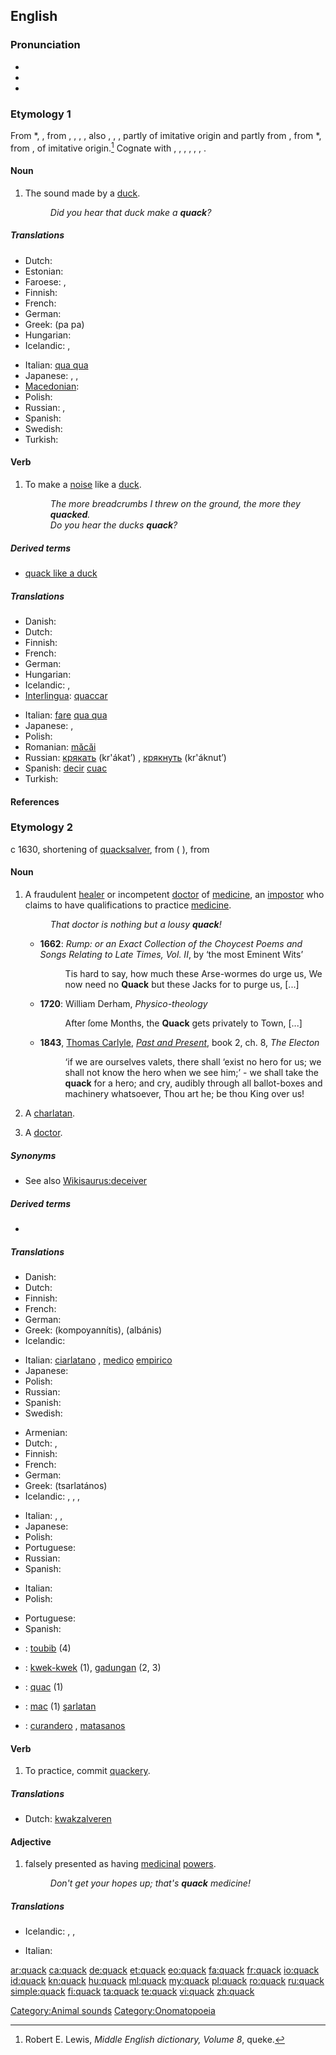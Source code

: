 ==English==

===Pronunciation===
* {{IPA|/kwæk/}}
* {{audio|en-us-quack.ogg|Audio (US)}}
* {{rhymes|æk}}

===Etymology 1===
From {{etyl|enm}} *{{term||quacken|lang=enm}}, {{term|queken||to croak like a frog, make a noise like a duck, goose, or quail|lang=enm}}, from {{term|quack|lang=enm}}, {{term|qwacke|lang=enm}}, {{term|quek|lang=enm}}, {{term|queke||quack|pos=interjection and noun|lang=enm}}, also {{term|kek|lang=enm}}, {{term|keke|lang=enm}}, {{term|whec-|lang=enm}}, partly of imitative origin and partly from {{etyl|dum}} {{term|quacken||to croak, quack|lang=dum}}, from {{etyl|odt}} *{{term||kwaken|to croak, quack|lang=odt}}, from {{proto|Germanic|kwakanan||kwakōnan|to croak|lang=en}}, of imitative origin.<ref>Robert E. Lewis, ''Middle English dictionary, Volume 8'', queke.</ref> Cognate with {{etyl|frs|-}} {{term|kwaakje||to quack, croak|lang=frs}}, {{etyl|gml|-}} {{term|quaken||to quack, croak|lang=gml}}, {{etyl|de|-}} {{term|quaken||to quack, croak|lang=de}}, {{etyl|da|-}} {{term|kvække||to croak|lang=da}}, {{etyl|sv|-}} {{term|kväka||to croak, quackle|lang=sv}}, {{etyl|no|-}} {{term|kvekke||to croak|lang=no}}, {{etyl|is|-}} {{term|kvaka||to twitter, chirp|lang=is}}.

====Noun====
{{en-noun}}

# The sound made by a [[duck]].
#: ''Did you hear that duck make a '''quack'''?''

=====Translations=====
{{trans-top|sound made by a duck}}
* Dutch: {{t+|nl|kwak}}
* Estonian: {{t+|et|prääks}}
* Faroese: {{t|fo|gvagg}}, {{t|fo|kvagg}}
* Finnish: {{t-|fi|kvaak}}
* French: {{t+|fr|coin-coin}}
* German: {{t|de|Quaken|n}}
* Greek: {{t|el|πα πα}} (pa pa)
* Hungarian: {{t-|hu|háp}}
* Icelandic: {{t|is|andagagg|n}},  {{t|is|guss|n}}
{{trans-mid}}
* Italian: [[qua qua]] {{m}}
* Japanese: {{t|ja|ガー ガー|tr=gā-gā}}, {{t|ja|クェッ クェッ|tr=quek-quek}}, {{t|ja|クワッ クワッ|tr=quwak-quwak}}
* [[Macedonian]]: {{t-|mk|квак|tr=kvák}}
* Polish: {{t|pl|kwa}}
* Russian: {{t-|ru|кря-кря|tr=kr'a-kr'a}}, {{t+|ru|кряканье|n|tr=kr'ákan'je}}
* Spanish: {{t|es|cuac|m}}
* Swedish: {{t+|sv|kvack|n}}
* Turkish: {{t-|tr|vak}}
{{trans-bottom}}

====Verb====
{{en-verb}}

# To make a [[noise]] like a [[duck]].
#: ''The more breadcrumbs I threw on the ground, the more they '''quacked'''.''
#: ''Do you hear the ducks '''quack'''?''

=====Derived terms=====
* [[quack like a duck‎]]

=====Translations=====
{{trans-top|to make a noise like a duck}}
* Danish: {{t|da|rappe}}
* Dutch: {{t-|nl|kwaken}}
* Finnish: {{t-|fi|vaakkua}}
* French: {{t+|fr|cancaner}}
* German: {{t+|de|quaken}}
* Hungarian: {{t-|hu|hápog}}
* Icelandic: {{t|is|gagga}},  {{t|is|gussa}}
* [[Interlingua]]: [[quaccar]]
{{trans-mid}}
* Italian: [[fare]] [[qua qua]]
* Japanese: {{qualifier|duck}} {{t|ja|ガーガーと鳴く|tr=gā-gā to naku}}, {{qualifier|colloquial|human}} {{t|ja|ガヤガヤしゃべる|tr=gayagaya shaberu}}
* Polish: {{t|pl|kwakać}}
* Romanian: [[măcăi]]
* Russian: [[крякать]] (kr'ákat’) {{impf}}, [[крякнуть]] (kr'áknut’) {{pf.}}
* Spanish: [[decir]] [[cuac]]
* Turkish: {{t|tr|vaklamak}}
{{trans-bottom}}

====References====
<references/>

===Etymology 2===
{{wikipedia}}
c 1630, shortening of [[quacksalver]], from {{etyl|dum|en}} {{term|kwaksalver||lang=dum|hawker of salve}} ({{etyl|nl|-}} {{term|kwakzalver|lang=nl}}), from {{term|quacken||lang=dum|to brag, boast; to croak}}

====Noun====
{{en-noun}}

# A fraudulent [[healer]] or incompetent [[doctor]] of [[medicine]], an [[impostor]] who claims to have qualifications to practice [[medicine]].
#: ''That doctor is nothing but a lousy '''quack'''!''
#* '''1662''': ''Rump: or an Exact Collection of the Choycest Poems and Songs Relating to Late Times, Vol. II'', by ‘the most Eminent Wits’
#*: Tis hard to say, how much these Arse-wormes do urge us, We now need no '''Quack''' but these Jacks for to purge us, [...]
#* '''1720''': William Derham, ''Physico-theology''
#*: After ſome Months, the '''Quack''' gets privately to Town, [...]
#* '''1843''', [[:w:Thomas Carlyle|Thomas Carlyle]], ''[[:w:Past and Present (book)|Past and Present]]'', book 2, ch. 8, ''The Electon''
#*: ‘if we are ourselves valets, there shall ‘exist no hero for us; we shall not know the hero when we see him;’ - we shall take the '''quack''' for a hero; and cry, audibly through all ballot-boxes and machinery whatsoever, Thou art he; be thou King over us!
# A [[charlatan]]. <!-- #:''What a '''quack''' he is, saying that's an organic [[Viagra]]™ !'' -->
# {{slang}} A [[doctor]].

=====Synonyms=====
* See also [[Wikisaurus:deceiver]]

=====Derived terms=====
* {{l|en|quackhood}}

=====Translations=====
{{trans-top|fraudulent or incompetent doctor of medicine}}
* Danish: {{t|da|kvaksalver|c}}
* Dutch: {{t+|nl|kwakzalver|m}}
* Finnish: {{t+|fi|puoskari}}
* French: {{t+|fr|charlatan|m}}
* German: {{t+|de|Quacksalber|m}}
* Greek: {{t|el|κομπογιαννίτης|m}} (kompoyannítis), {{t|el|αλμπάνης|m}} (albánis)
* Icelandic: {{t+|is|skottulæknir|m}}
{{trans-mid}}
* Italian: [[ciarlatano]] {{m}}, [[medico]] [[empirico]] {{m}}
* Japanese: {{t|ja|やぶ医者|tr=yabuisha}}
* Polish: {{t|pl|konował|m}}
* Russian: {{t+|ru|шарлатан|m|tr=šarlatán}}
* Spanish: {{t|es|matasanos|m}}
* Swedish: {{t|sv|kvacksalvare|c}}
{{trans-bottom}}

{{trans-top|charlatan}}
* Armenian: {{t-|hy|շառլատան|tr=šaṙlatan}}
* Dutch: {{t+|nl|kwakzalver|m}}, {{t-|nl|charlatan|m}}
* Finnish: {{t+|fi|huijari}}
* French: {{t+|fr|charlatan|m}}
* German: {{t+|de|Quacksalber|m}}
* Greek: {{t|el|τσαρλατάνος|m}} (tsarlatános)
* Icelandic: {{t|is|fúskari|m}},  {{t|is|loddari|m}},  {{t-|is|falsari|m}},  {{t|is|svikari|m}}
{{trans-mid}}
* Italian: {{t+|it|ciarlatano|m}}, {{t|it|imbonitore|m}}, {{t|it|pataccaro|m}}
* Japanese: {{t|ja|ペテン師|tr=peten-shi}}
* Polish: {{t|pl|szarlatan|m}}
* Portuguese: {{t|pt|charlatão|m}}
* Russian: {{t+|ru|шарлатан|m|tr=šarlatán}}
* Spanish: {{t+|es|charlatán|m}}
{{trans-bottom}}

{{trans-top|doctor}}
* Italian: {{t|it|mediconzolo}}
* Polish: {{t|pl|medyk|m}}
{{trans-mid}}
* Portuguese: {{t|pt|curandeiro|m}}
* Spanish: {{t-|es|curandero|m}}
{{trans-bottom}}

{{checktrans-top}}
* {{ttbc|fr}}: [[toubib]] {{m}} (4)
* {{ttbc|id}}: [[kwek-kwek]] (1), [[gadungan]] (2, 3)
* {{ttbc|ia}}: [[quac]] (1)
{{trans-mid}}
* {{ttbc|ro}}: [[mac]] (1) [[şarlatan]] {{m}}
* {{ttbc|es}}: [[curandero]] {{m}}, [[matasanos]] {{m}}
{{trans-bottom}}

====Verb====
{{en-verb}}

# To practice, commit [[quackery]].

=====Translations=====
{{trans-top|commit quackery}}
* Dutch: [[kwakzalveren]]
{{trans-mid}}
{{trans-bottom}}

====Adjective====
{{en-adj|-}}

# falsely presented as having [[medicinal]] [[power]]s.
#: ''Don't get your hopes up; that's '''quack''' medicine!''

=====Translations=====
{{trans-top|falsely presented as having medicinal powers}}
* Icelandic: {{t|is|svika-}},  {{t|is|fals-}},  {{t|is|skottu-}}
{{trans-mid}}
* Italian: {{t|it|empirico}}
{{trans-bottom}}

[[Category:Animal sounds]]
[[Category:Onomatopoeia]]

[[ar:quack]]
[[ca:quack]]
[[de:quack]]
[[et:quack]]
[[eo:quack]]
[[fa:quack]]
[[fr:quack]]
[[io:quack]]
[[id:quack]]
[[kn:quack]]
[[hu:quack]]
[[ml:quack]]
[[my:quack]]
[[pl:quack]]
[[ro:quack]]
[[ru:quack]]
[[simple:quack]]
[[fi:quack]]
[[ta:quack]]
[[te:quack]]
[[vi:quack]]
[[zh:quack]]